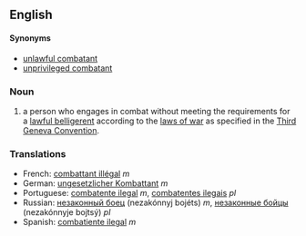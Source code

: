 ==English==

====Synonyms==== 

*[[unlawful combatant]]
*[[unprivileged combatant]]

===Noun===

# a person who engages in combat without meeting the requirements for a [[lawful belligerent]] according to the [[laws of war]] as specified in the [[Third Geneva Convention]].

===Translations===

*French: [[combattant illégal]] ''m''
*German: [[ungesetzlicher Kombattant]] ''m''
*Portuguese: [[combatente ilegal]] ''m'', [[combatentes ilegais]] ''pl''
*Russian: [[незаконный боец]] (nezakónnyj bojéts) ''m'', [[незаконные бойцы]] (nezakónnyje bojtsý) ''pl''
*Spanish: [[combatiente ilegal]] ''m''